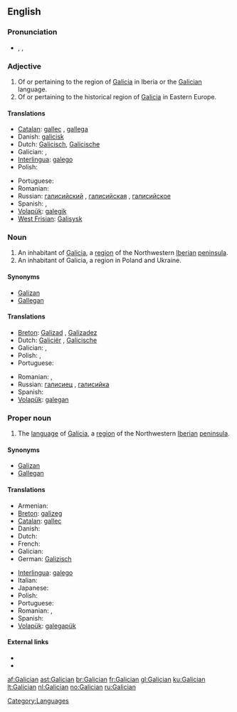 {{interwiktionary|code=gl}}
==English==
{{wikipedia}}

===Pronunciation===
* {{enPR|gə-lĭsh'ən}}, {{IPA|/gəˈlɪʃən/}}, {{SAMPA|/g@"lIS@n/}}

===Adjective===
{{en-adj}}

# Of or pertaining to the region of [[Galicia]] in Iberia or the [[#Proper noun|Galician]] language.
# Of or pertaining to the historical region of [[Galicia]] in Eastern Europe.

====Translations====
{{trans-top|pertaining to Galicia or Galician}}
* [[Catalan]]: [[gallec]] {{m}}, [[gallega]] {{f}}
* Danish: [[galicisk]]
* Dutch: [[Galicisch]], [[Galicische]]
* Galician: {{t+|gl|galego|m|xs=Galician}}, {{t-|gl|galega|f|xs=Galician}}
* [[Interlingua]]: [[galego]]
* Polish: {{t-|pl|galicyjski|m}}
{{trans-mid}}
* Portuguese: {{t+|pt|galego}}
* Romanian: {{t-|ro|galician}}
* Russian: [[галисийский]] {{m}}, [[галисийская]] {{f}}, [[галисийское]] {{n}}
* Spanish: {{t+|es|gallego|m}}, {{t-|es|gallega|f}}
* [[Volapük]]: [[galegik]]
* [[West Frisian]]: [[Galisysk]]
{{trans-bottom}}

===Noun===
{{en-noun}}

# An inhabitant of [[Galicia]], a [[region]] of the Northwestern [[Iberian peninsula|Iberian]] [[peninsula]].
# An inhabitant of Galicia, a region in Poland and Ukraine.

====Synonyms====
* [[Galizan]]
* [[Gallegan]]

====Translations====
{{trans-top|person(s)}}
* [[Breton]]: [[Galizad]] {{m}}, [[Galizadez]] {{f}}
* Dutch: [[Galiciër]] {{m}}, [[Galicische]] {{f}}
* Galician: {{t+|gl|galego|m|xs=Galician}}, {{t-|gl|galega|f|xs=Galician}}
* Polish: {{t-|pl|Galicjanin|m}}, {{t-|pl|Galicjanka|f}}
* Portuguese: {{t+|pt|galego}}
{{trans-mid}}
* Romanian: {{t-|ro|galician|m}}, {{t|ro|galiciană|f}}
* Russian: [[галисиец]] {{m}}, [[галисийка]] {{f}}
* Spanish: {{t+|es|gallego}}
* [[Volapük]]: [[galegan]]
{{trans-bottom}}

===Proper noun===
{{en-proper-noun}}

# The [[language]] of [[Galicia]], a [[region]] of the Northwestern [[Iberian peninsula|Iberian]] [[peninsula]].

====Synonyms====
* [[Galizan]]
* [[Gallegan]]

====Translations====
{{trans-top|language}}
* Armenian: {{t-|hy|գալիցերեն|tr=galic'eren|sc=Armn|xs=Armenian}}
* [[Breton]]: [[galizeg]] {{m}}
* [[Catalan]]: [[gallec]] {{m}}
* Danish: {{t-|da|gallego}}
* Dutch: {{t+|nl|Galicisch|n}}
* French: {{t+|fr|galicien}}
* Galician: {{t+|gl|galego|xs=Galician}}
* German: [[Galizisch]] {{n}}
{{trans-mid}}
* [[Interlingua]]: [[galego]]
* Italian: {{t-|it|gallego}}
* Japanese: {{t+|ja|ガリシア語|sc=Jpan}}
* Polish: {{t-|pl|galicyjski|m}}
* Portuguese: {{t+|pt|galego}}
* Romanian: {{t|ro|limba galiciană|f}}, {{t|ro|galiciană|f}}
* Spanish: {{t+|es|gallego}}
* [[Volapük]]: [[galegapük]]
{{trans-bottom}}

====External links====
* {{ISO 639|link=Ethnologue|1code=gl|code=glg}}
* {{websters-online}}

[[Category:Languages]]

[[af:Galician]]
[[ast:Galician]]
[[br:Galician]]
[[fr:Galician]]
[[gl:Galician]]
[[ku:Galician]]
[[lt:Galician]]
[[nl:Galician]]
[[no:Galician]]
[[ru:Galician]]